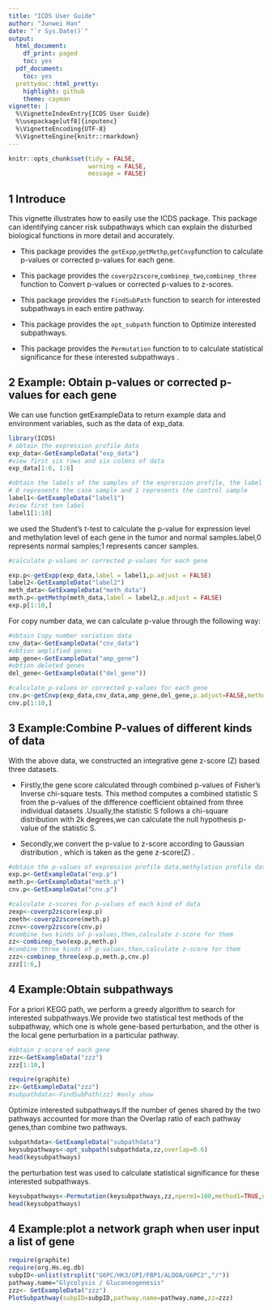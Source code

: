 ```yaml
---
title: "ICDS User Guide"
author: "Junwei Han"
date: "`r Sys.Date()`"
output:
  html_document:
    df_print: paged
    toc: yes
  pdf_document:
    toc: yes
  prettydoc::html_pretty:
    highlight: github
    theme: cayman
vignette: |
  %\VignetteIndexEntry{ICDS User Guide} 
  %\usepackage[utf8]{inputenc} 
  %\VignetteEncoding{UTF-8} 
  %\VignetteEngine{knitr::rmarkdown}
---
```

```r
knitr::opts_chunk$set(tidy = FALSE,
                      warning = FALSE,
                      message = FALSE)
```

## 1 Introduce
This vignette illustrates how to easily use the ICDS package. This package can identifying cancer risk subpathways which can explain the disturbed biological functions in more detail and accurately.

+  This package provides the
`getExpp`,`getMethp`,`getCnvp`function to calculate p-values or corrected p-values for each gene.

+   This package provides the `coverp2zscore`,`combinep_two`,`combinep_three` function to Convert p-values or corrected p-values to z-scores.

+  This package provides the `FindSubPath` function to search for interested subpathways in each entire pathway. 

+  This package provides the `opt_subpath` function to Optimize interested subpathways. 

+  This package provides the `Permutation` function to to calculate statistical significance for these interested subpathways
.

## 2 Example: Obtain p-values or corrected p-values for each gene
We can use function getExampleData to return example data and environment variables, such as the
data of exp_data.

```r
library(ICDS)
# obtain the expression profile data
exp_data<-GetExampleData("exp_data")
#view first six rows and six colmns of data
exp_data[1:6, 1:6]
```


```r
#obtain the labels of the samples of the expression profile, the label vector is a vector of 0/1s,
# 0 represents the case sample and 1 represents the control sample
label1<-GetExampleData("label1")
#view first ten label
label1[1:10]
```
we used the Student's t-test to calculate the p-value for expression level and methylation level of each gene in the tumor and normal samples.label,0 represents normal samples;1 represents cancer samples.

```r
#calculate p-values or corrected p-values for each gene

exp.p<-getExpp(exp_data,label = label1,p.adjust = FALSE)
label2<-GetExampleData("label2")
meth_data<-GetExampleData("meth_data")
meth.p<-getMethp(meth_data,label = label2,p.adjust = FALSE)
exp.p[1:10,]

```

For copy number data, we can calculate p-value through the following way:
```r
#obtain Copy number variation data
cnv_data<-GetExampleData("cnv_data")
#obtion amplified genes
amp_gene<-GetExampleData("amp_gene")
#obtion deleted genes
del_gene<-GetExampleData(("del_gene"))

```

```R
#calculate p-values or corrected p-values for each gene
cnv.p<-getCnvp(exp_data,cnv_data,amp_gene,del_gene,p.adjust=FALSE,method="fdr")
cnv.p[1:10,]
```

## 3 Example:Combine P-values of different kinds of data
With the above data, we constructed an integrative gene z-score (Z) based three datasets.

+ Firstly,the gene score calculated through combined p-values of Fisher’s Inverse chi-square tests. This method computes a combined statistic S from the p-values of the difference coefficient obtained from three individual datasets .Usually,the statistic S follows a chi-square distribution with 2k degrees,we can calculate the null hypothesis p-value of the statistic S.

+ Secondly,we convert the p-value to z-score according to Gaussian distribution , which is taken as the gene z-score(Z) .

```r
#obtain the p-values of expression profile data,methylation profile data and Copy number variation data
exp.p<-GetExampleData("exp.p")
meth.p<-GetExampleData("meth.p")
cnv.p<-GetExampleData("cnv.p")

```


```r

#calculate z-scores for p-values of each kind of data
zexp<-coverp2zscore(exp.p)
zmeth<-coverp2zscore(meth.p)
zcnv<-coverp2zscore(cnv.p)
#combine two kinds of p-values,then,calculate z-score for them
zz<-combinep_two(exp.p,meth.p)
#combine three kinds of p-values,then,calculate z-score for them
zzz<-combinep_three(exp.p,meth.p,cnv.p)
zzz[1:6,]
```

## 4 Example:Obtain subpathways
For a priori KEGG path, we perform a greedy algorithm to search for interested subpathways.We provide two statistical test methods of the subpathway, which one is whole gene-based perturbation, and the other is the local gene perturbation in a particular pathway.
```r
#obtain z-score of each gene
zzz<-GetExampleData("zzz")
zzz[1:10,]

```

```r
require(graphite)
zz<-GetExampleData("zzz")
#subpathdata<-FindSubPath(zz) #only show

```
Optimize interested subpathways.If the number of genes shared by the two pathways accounted for more than the Overlap ratio of each pathway genes,than combine two pathways.
```r
subpathdata<-GetExampleData("subpathdata")
keysubpathways<-opt_subpath(subpathdata,zz,overlap=0.6)
head(keysubpathways)
```
the perturbation test was used to calculate statistical significance for these interested subpathways.
```r
keysubpathways<-Permutation(keysubpathways,zz,nperm1=100,method1=TRUE,nperm2=100,method2=FALSE)
head(keysubpathways)
```

## 4 Example:plot a network graph when user input a list of gene

```r
require(graphite)
require(org.Hs.eg.db)
subpID<-unlist(strsplit("G6PC/HK3/GPI/FBP1/ALDOA/G6PC2","/"))
pathway.name="Glycolysis / Gluconeogenesis"
zzz<- GetExampleData("zzz")
PlotSubpathway(subpID=subpID,pathway.name=pathway.name,zz=zzz)
```




